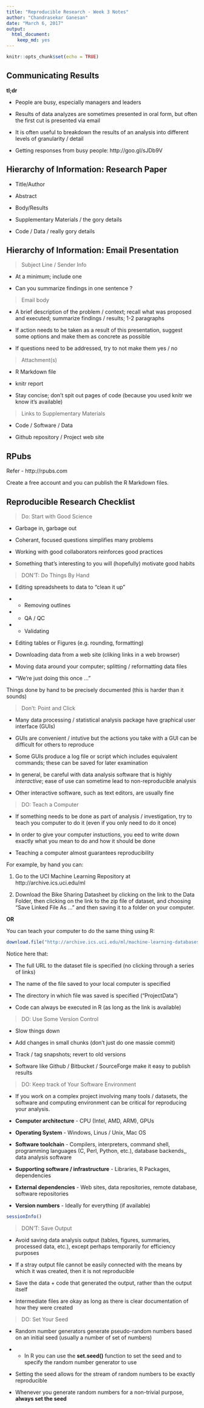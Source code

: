 ```yaml
---
title: "Reproducible Research - Week 3 Notes"
author: "Chandrasekar Ganesan"
date: "March 6, 2017"
output: 
  html_document: 
    keep_md: yes
---
```


```r
knitr::opts_chunk$set(echo = TRUE)
```

## Communicating Results

**tl;dr**

* People are busy, especially managers and leaders

* Results of data analyzes are sometimes presented in oral form, but often the first cut is presented via email

* It is often useful to breakdown the results of an analysis into different levels of granularity / detail
  
* Getting responses from busy people: http://goo.gl/sJDb9V

## Hierarchy of Information: Research Paper

* Title/Author

* Abstract

* Body/Results

* Supplementary Materials / the gory details

* Code / Data / really gory details

## Hierarchy of Information: Email Presentation

> Subject Line / Sender Info

* At a minimum; include one

* Can you summarize findings in one sentence ?

> Email body

* A brief description of the problem / context; recall what was proposed and executed; summarize findings / results; 1-2 paragraphs

* If action needs to be taken as a result of this presentation, suggest some options and make them as concrete as possible

* If questions need to be addressed, try to not make them yes / no

> Attachment(s)

* R Markdown file

* knitr report

* Stay concise; don't spit out pages of code (because you used knitr we know it's available)

> Links to Supplementary Materials

* Code / Software / Data

* Github repository / Project web site

## RPubs

Refer - http://rpubs.com 

Create a free account and you can publish the R Markdown files.

## Reproducible Research Checklist

> Do: Start with Good Science

* Garbage in, garbage out

* Coherant, focused questions simplifies many problems

* Working with good collaborators reinforces good practices

* Something that's interesting to you will (hopefully) motivate good habits

> DON'T: Do Things By Hand

* Editing spreadsheets to data to "clean it up" 

* - Removing outlines

* - QA / QC

* - Validating

* Editing tables or Figures (e.g. rounding, formatting)

* Downloading data from a web site (cliking links in a web browser)

* Moving data around your computer; splitting / reformatting data files

* "We're just doing this once ..."

Things done by hand to be precisely documented (this is harder than it sounds)

> Don't: Point and Click

* Many data processing / statistical analysis package have graphical user interface (GUIs)

* GUIs are convenient / intutive but the actions you take with a GUI can be difficult for others to reproduce

* Some GUIs produce a log file or script which includes equivalent commands; these can be saved for later examination

* In general, be careful with data analysis software that is highly *interactive*; ease of use can sometime lead to non-reproducible analysis

* Other interactive software, such as text editors, are usually fine

> DO: Teach a Computer

* If something needs to be done as part of analysis / investigation, try to teach you computer to do it (even if you only need to do it once)

* In order to give your computer instuctions, you eed to write down exactly what you mean to do and how it should be done

* Teaching a computer almost guarantees reproducibility

For example, by hand you can:

1) Go to the UCI Machine Learning Repository at http://archive.ics.uci.edu/ml

2) Download the Bike Sharing Datasheet by clicking on the link to the Data Folder, then clicking on the link to the zip file of dataset, and choosing "Save Linked File As ..." and then saving it to a folder on your computer.

**OR**

You can teach your computer to do the same thing using R:

```r
download.file("http://archive.ics.uci.edu/ml/machine-learning-databases/00275/Bike-Sharing-Dataset.zip", "ProjectData/Bike-Sharing-Dataset.zip")
```

Notice here that:

* The full URL to the dataset file is specified (no clicking through  a series of links)

* The name of the file saved to your local computer is specified

* The directory in which file was saved is specified ("ProjectData")

* Code can always be executed in R (as long as the link is available)

> DO: Use Some Version Control

* Slow things down

* Add changes in small chunks (don't just do one massie commit)

* Track / tag snapshots; revert to old versions

* Software like Github / Bitbucket / SourceForge make it easy to publish results

> DO: Keep track of Your Software Environment

* If you work on a complex project involving many tools / datasets, the software and computing environment can be critical for reproducing your analysis.

* **Computer architecture** - CPU (Intel, AMD, ARM), GPUs

* **Operating System** - Windows, Linus / Unix, Mac OS

* **Software toolchain** - Compilers, interpreters, command shell, programming languages (C, Perl, Python, etc.), database backends,, data analysis software

* **Supporting software / infrastructure** - Libraries, R Packages, dependencies

* **External dependencies** - Web sites, data repositories, remote database, software repositories

* **Version numbers** - Ideally for everything (if available)

```r
sessionInfo()
```

> DON'T: Save Output

* Avoid saving data analysis output (tables, figures, summaries, processed data, etc.), except perhaps temporarily for efficiency purposes

* If a stray output file cannot be easily connected with the means by which it was created, then it is not reproducible

* Save the data + code that generated the output, rather than the output itself

* Intermediate files are okay as long as there is clear documentation of how they were created

> DO: Set Your Seed

* Random number generators generate pseudo-random numbers based on an initial seed (usually a number of set of numbers)

* - In R you can use the **set.seed()** function to set the seed and to specify the random number generator to use

* Setting the seed allows for the stream of random numbers to be exactly reproducible

* Whenever you generate random numbers for a non-trivial purpose, **always set the seed**

